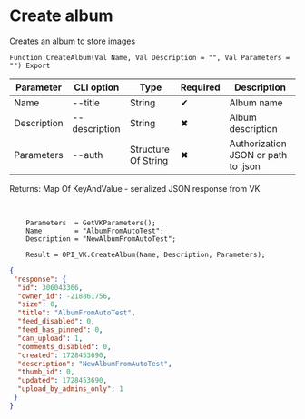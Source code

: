 ﻿---
sidebar_position: 5
---


# Create album
 Creates an album to store images



`Function CreateAlbum(Val Name, Val Description = "", Val Parameters = "") Export`

  | Parameter | CLI option | Type | Required | Description |
  |-|-|-|-|-|
  | Name | --title | String | &#x2714; | Album name |
  | Description | --description | String | &#x2716; | Album description |
  | Parameters | --auth | Structure Of String | &#x2716; | Authorization JSON or path to .json |

  
  Returns:  Map Of KeyAndValue - serialized JSON response from VK

<br/>




```bsl title="1C:Enterprise/OneScript code example"
    Parameters  = GetVKParameters();
    Name        = "AlbumFromAutoTest";
    Description = "NewAlbumFromAutoTest";

    Result = OPI_VK.CreateAlbum(Name, Description, Parameters);
```
 



```json title="Result"
{
 "response": {
  "id": 306043366,
  "owner_id": -218861756,
  "size": 0,
  "title": "AlbumFromAutoTest",
  "feed_disabled": 0,
  "feed_has_pinned": 0,
  "can_upload": 1,
  "comments_disabled": 0,
  "created": 1728453690,
  "description": "NewAlbumFromAutoTest",
  "thumb_id": 0,
  "updated": 1728453690,
  "upload_by_admins_only": 1
 }
}
```

